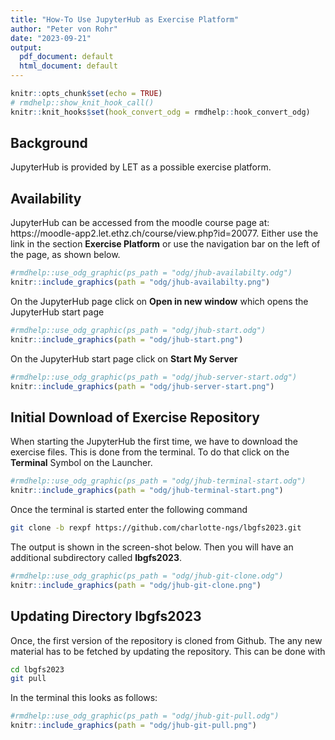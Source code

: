 ```yaml
---
title: "How-To Use JupyterHub as Exercise Platform"
author: "Peter von Rohr"
date: "2023-09-21"
output:
  pdf_document: default
  html_document: default
---
```


```r
knitr::opts_chunk$set(echo = TRUE)
# rmdhelp::show_knit_hook_call()
knitr::knit_hooks$set(hook_convert_odg = rmdhelp::hook_convert_odg)
```


## Background
JupyterHub is provided by LET as a possible exercise platform. 


## Availability
JupyterHub can be accessed from the moodle course page at: https://moodle-app2.let.ethz.ch/course/view.php?id=20077. 
Either use the link in the section __Exercise Platform__ or use the navigation bar on the left of the page, as shown below.

```r
#rmdhelp::use_odg_graphic(ps_path = "odg/jhub-availabilty.odg")
knitr::include_graphics(path = "odg/jhub-availabilty.png")
```

On the JupyterHub page click on __Open in new window__ which opens the JupyterHub start page

```r
#rmdhelp::use_odg_graphic(ps_path = "odg/jhub-start.odg")
knitr::include_graphics(path = "odg/jhub-start.png")
```

On the JupyterHub start page click on __Start My Server__

```r
#rmdhelp::use_odg_graphic(ps_path = "odg/jhub-server-start.odg")
knitr::include_graphics(path = "odg/jhub-server-start.png")
```


## Initial Download of Exercise Repository
When starting the JupyterHub the first time, we have to download the exercise files. This is done from the terminal. To do that click on the __Terminal__ Symbol on the Launcher.

```r
#rmdhelp::use_odg_graphic(ps_path = "odg/jhub-terminal-start.odg")
knitr::include_graphics(path = "odg/jhub-terminal-start.png")
```

Once the terminal is started enter the following command

```bash
git clone -b rexpf https://github.com/charlotte-ngs/lbgfs2023.git
```

The output is shown in the screen-shot below. Then you will have an additional subdirectory called __lbgfs2023__. 

```r
#rmdhelp::use_odg_graphic(ps_path = "odg/jhub-git-clone.odg")
knitr::include_graphics(path = "odg/jhub-git-clone.png")
```


## Updating Directory lbgfs2023
Once, the first version of the repository is cloned from Github. The any new material has to be fetched by updating the repository. This can be done with

```bash
cd lbgfs2023
git pull
```

In the terminal this looks as follows:

```r
#rmdhelp::use_odg_graphic(ps_path = "odg/jhub-git-pull.odg")
knitr::include_graphics(path = "odg/jhub-git-pull.png")
```
 
